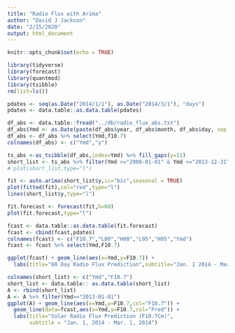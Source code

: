 ```yaml
---
title: "Radio Flux with Arima"
author: "David J Jackson"
date: "2/15/2020"
output: html_document
---
```


```r
knitr::opts_chunk$set(echo = TRUE)
```

```r
library(tidyverse)
library(forecast)
library(quantmod)
library(tsibble)
rm(list=ls())
```
```r
pdates <- seq(as.Date("2014/1/1"), as.Date("2014/3/1"), "days")
pdates <- data.table::as.data.table(pdates)
```

```r

df_abs <- data.table::fread("../db/radio_flux_abs.txt")
df_abs$Ymd <- as.Date(paste(df_abs$year, df_abs$month, df_abs$day, sep = "-"))
df_abs <- df_abs %>% select(Ymd,f10.7) 
colnames(df_abs) <- c("Ymd","y")
```
```r
ts_abs <-as_tsibble(df_abs,index=Ymd) %>% fill_gaps(y=11)
short_list <- ts_abs %>% filter(Ymd >="2008-01-01" & Ymd <="2013-12-31")
# plot(short_list,type="l")
```
```r
fit <- auto.arima(short_list$y,ic="bic",seasonal = TRUE)
plot(fitted(fit),col="red",type="l")
lines(short_list$y,type="l")
```
```r
fit.forecast <- forecast(fit,h=60)
plot(fit.forecast,type="l")
```

```r
fcast <- data.table::as.data.table(fit.forecast)
fcast <- cbind(fcast,pdates)
colnames(fcast) <- c("F10.7","L80","H80","L95","H95","Ymd")
fcast <- fcast %>% select(Ymd,F10.7)
```
```r

ggplot(fcast) + geom_line(aes(x=Ymd,y=F10.7)) +
  labs(title="60 Day Radio Flux Prediction",subtitle="Jan. 1 2014 - Mar. 1 2015")

```
```r
colnames(short_list) <- c("Ymd","F10.7")
short_list <- data.table:: as.data.table(short_list)
A <- rbind(short_list)
A <- A %>% filter(Ymd>="2013-01-01")
ggplot(A) + geom_line(aes(x=Ymd,y=F10.7,col="F10.7")) +
  geom_line(data=fcast,aes(x=Ymd,y=F10.7,col="Pred")) +
  labs(title="Solar Radio Flux Prediction (F10.7Cm)", 
       subtitle = "Jan. 1, 2014 - Mar. 1, 2014")
```
